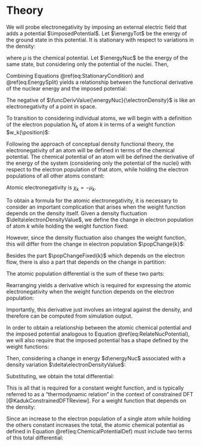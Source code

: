 # Theory

We will probe electronegativity by imposing an external electric field that adds a potential $\imposedPotential$.
Let $\energyTot$ be the energy of the ground state in this potential.
It is stationary with respect to variations in the density:

\begin{equation}
  \funcDerivValue{\energyTot}{\electronDensity} = \mu
  (\#eq:StationaryCondition)
\end{equation}

where $\mu$ is the chemical potential.
Let $\energyNuc$ be the energy of the same state, but considering only the potential of the nuclei.
Then,

\begin{equation}
  \funcDerivValue{\energyTot}{\electronDensity}
    = \funcDerivValue{\energyNuc}{\electronDensity} + \imposedPotentialValue
  (\#eq:EnergySplit)
\end{equation}

Combining Equations \@ref(eq:StationaryCondition) and \@ref(eq:EnergySplit) yields a relationship between the functional derivative of the nuclear energy and the imposed potential:

\begin{equation}
  \funcDerivValue{\energyNuc}{\electronDensity}
    = \mu - \imposedPotentialValue
  (\#eq:RelateNucPotential)
\end{equation}

The negative of $\funcDerivValue{\energyNuc}{\electronDensity}$ is like an electronegativity of a point in space.

To transition to considering individual atoms, we will begin with a definition of the electron population $N_k$ of atom $k$ in terms of a weight function $w_k(\position)$:

\begin{equation}
  N_k = \spaceIntegral{w_k(\position) \electronDensityValue}
  (\#eq:AtomicPopulation)
\end{equation}

Following the approach of conceptual density functional theory, the electronegativity of an atom will be defined in terms of the chemical potential.
The chemical potential of an atom will be defined the derivative of the energy of the system (considering only the potential of the nuclei) with respect to the electron population of that atom, while holding the electron populations of all other atoms constant:

\begin{equation}
  \mu_k
    = \constDeriv{\energyNuc}{N_k}{N_1,\cdots,N_{k-1},N_{k+1},\cdots}
  (\#eq:ChemicalPotentialDef)
\end{equation}

Atomic electronegativity is $\chi_k = - \mu_k$.

To obtain a formula for the atomic electronegativity, it is necessary to consider an important complication that arises when the weight function depends on the density itself.
Given a density fluctuation $\delta\electronDensityValue$, we define the change in electron population of atom $k$ while holding the weight function fixed:

\begin{equation}
  \popChangeFixed{k}
    = \spaceIntegral{w_k(\position) \delta\electronDensityValue}
  (\#eq:PopChangeFixedK)
\end{equation}

However, since the density fluctuation also changes the weight function, this will differ from the change in electron population $\popChange{k}$:

\begin{equation}
  \popChange{k}
    = \spaceIntegral{w_k(\position)\delta\electronDensityValue}
      + \spaceIntegral{\delta w_k(\position)\electronDensityValue}
  (\#eq:PopChangeFullK)
\end{equation}

Besides the part $\popChangeFixed{k}$ which depends on the electron flow, there is also a part that depends on the change in partition:

\begin{equation}
  \delta w_k(\position)
    = \partDeriv{w_k}{N_k}(\position)\popChange{k}
  (\#eq:DeltaWk)
\end{equation}

The atomic population differential is the sum of these two parts:

\begin{equation}
  \popChange{k}
    = \popChange{k} \spaceIntegral{\partDeriv{w_k}{N_k}(\position)\electronDensityValue}
      + \popChangeFixed{k}
  (\#eq:PopChangeSum)
\end{equation}

Rearranging yields a derivative which is required for expressing the atomic electronegativity when the weight function depends on the electron population:

\begin{equation}
  \correctionFactorPop{k}
    = 1
      - \spaceIntegral{\partDeriv{w_k(\position)}{N_k}\electronDensityValue}
  (\#eq:PopCorrFactor)
\end{equation}

Importantly, this derivative just involves an integral against the density, and therefore can be computed from simulation output.

In order to obtain a relationship between the atomic chemical potential and the imposed potential analogous to Equation \@ref(eq:RelateNucPotential), we will also require that the imposed potential has a shape defined by the weight functions:

\begin{equation}
  \imposedPotentialValue
    = \sum_{k} \lambda_k w_k(\position)
  (\#eq:ImposedPotential)
\end{equation}

Then, considering a change in energy $d\energyNuc$ associated with a density variation $\delta\electronDensityValue$:

\begin{equation}
  d\energyNuc
    = \spaceIntegral{\funcDerivValue{\energyNuc}{\electronDensity} \delta\electronDensityValue}
  (\#eq:EnergyNucVariation)
\end{equation}

Substituting, we obtain the total differential:

\begin{equation}
  d\energyNuc
    = \mu dN
      + \sum_{k}(-\lambda_k) \popChangeFixed{k}
  (\#eq:ThermoRelationConstant)
\end{equation}

This is all that is required for a constant weight function, and is typically referred to as a "thermodynamic relation" in the context of constrained DFT [@KadukConstrainedDFTReview].
For a weight function that depends on the density:

\begin{equation}
  d\energyNuc
    = \mu dN
      + \sum_{k}(-\lambda_k) \correctionFactorPop{k} \popChange{k}
  (\#eq:ThermoRelationDensity)
\end{equation}

Since an increase to the electron population of a single atom while holding the others constant increases the total, the atomic chemical potential as defined in Equation \@ref(eq:ChemicalPotentialDef) must include two terms of this total differential:

\begin{equation}
  \mu_k
    = \mu
      - \lambda_k \correctionFactorPop{k}
  (\#eq:MuK)
\end{equation}
